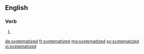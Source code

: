==English==

===Verb===
{{head|en}}

# {{en-past of|systematize}}

[[de:systematized]]
[[fr:systematized]]
[[mg:systematized]]
[[sv:systematized]]
[[vi:systematized]]